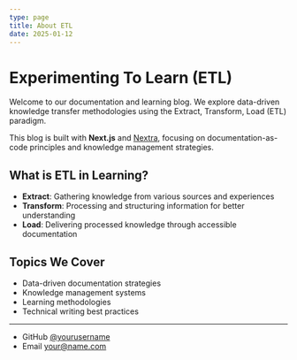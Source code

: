 ```yaml
---
type: page
title: About ETL
date: 2025-01-12
---
```


# Experimenting To Learn (ETL)

Welcome to our documentation and learning blog. We explore data-driven knowledge transfer methodologies using the Extract, Transform, Load (ETL) paradigm.

This blog is built with **Next.js** and [Nextra](https://nextra.vercel.app/), focusing on documentation-as-code principles and knowledge management strategies.

## What is ETL in Learning?

- **Extract**: Gathering knowledge from various sources and experiences
- **Transform**: Processing and structuring information for better understanding
- **Load**: Delivering processed knowledge through accessible documentation

## Topics We Cover

- Data-driven documentation strategies
- Knowledge management systems
- Learning methodologies
- Technical writing best practices

---

- GitHub [@yourusername](https://github.com/yourusername/experimenting-to-learn)
- Email your@name.com